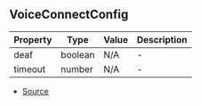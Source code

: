 ## VoiceConnectConfig


| Property | Type | Value | Description |
| ----------- | ----------- | ----------- | ----------- |
| deaf | boolean | N/A | - |
| timeout | number | N/A | - |


- [Source](https://github.com/Androz2091/discord-player/blob/e52c3ab/packages/discord-player/src/Structures/GuildQueue.ts#L45)